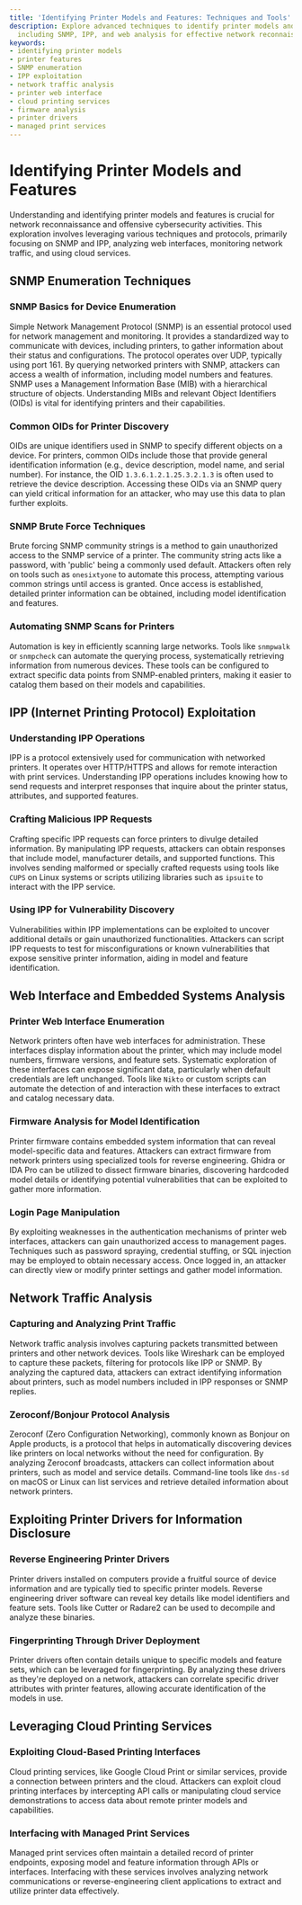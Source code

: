 ```yaml
---
title: 'Identifying Printer Models and Features: Techniques and Tools'
description: Explore advanced techniques to identify printer models and features,
  including SNMP, IPP, and web analysis for effective network reconnaissance.
keywords:
- identifying printer models
- printer features
- SNMP enumeration
- IPP exploitation
- network traffic analysis
- printer web interface
- cloud printing services
- firmware analysis
- printer drivers
- managed print services
---
```


# Identifying Printer Models and Features

Understanding and identifying printer models and features is crucial for network reconnaissance and offensive cybersecurity activities. This exploration involves leveraging various techniques and protocols, primarily focusing on SNMP and IPP, analyzing web interfaces, monitoring network traffic, and using cloud services.

## SNMP Enumeration Techniques

### SNMP Basics for Device Enumeration
Simple Network Management Protocol (SNMP) is an essential protocol used for network management and monitoring. It provides a standardized way to communicate with devices, including printers, to gather information about their status and configurations. The protocol operates over UDP, typically using port 161. By querying networked printers with SNMP, attackers can access a wealth of information, including model numbers and features. SNMP uses a Management Information Base (MIB) with a hierarchical structure of objects. Understanding MIBs and relevant Object Identifiers (OIDs) is vital for identifying printers and their capabilities.

### Common OIDs for Printer Discovery
OIDs are unique identifiers used in SNMP to specify different objects on a device. For printers, common OIDs include those that provide general identification information (e.g., device description, model name, and serial number). For instance, the OID `1.3.6.1.2.1.25.3.2.1.3` is often used to retrieve the device description. Accessing these OIDs via an SNMP query can yield critical information for an attacker, who may use this data to plan further exploits.

### SNMP Brute Force Techniques
Brute forcing SNMP community strings is a method to gain unauthorized access to the SNMP service of a printer. The community string acts like a password, with 'public' being a commonly used default. Attackers often rely on tools such as `onesixtyone` to automate this process, attempting various common strings until access is granted. Once access is established, detailed printer information can be obtained, including model identification and features.

### Automating SNMP Scans for Printers
Automation is key in efficiently scanning large networks. Tools like `snmpwalk` or `snmpcheck` can automate the querying process, systematically retrieving information from numerous devices. These tools can be configured to extract specific data points from SNMP-enabled printers, making it easier to catalog them based on their models and capabilities.

## IPP (Internet Printing Protocol) Exploitation

### Understanding IPP Operations
IPP is a protocol extensively used for communication with networked printers. It operates over HTTP/HTTPS and allows for remote interaction with print services. Understanding IPP operations includes knowing how to send requests and interpret responses that inquire about the printer status, attributes, and supported features.

### Crafting Malicious IPP Requests
Crafting specific IPP requests can force printers to divulge detailed information. By manipulating IPP requests, attackers can obtain responses that include model, manufacturer details, and supported functions. This involves sending malformed or specially crafted requests using tools like `CUPS` on Linux systems or scripts utilizing libraries such as `ipsuite` to interact with the IPP service.

### Using IPP for Vulnerability Discovery
Vulnerabilities within IPP implementations can be exploited to uncover additional details or gain unauthorized functionalities. Attackers can script IPP requests to test for misconfigurations or known vulnerabilities that expose sensitive printer information, aiding in model and feature identification.

## Web Interface and Embedded Systems Analysis

### Printer Web Interface Enumeration
Network printers often have web interfaces for administration. These interfaces display information about the printer, which may include model numbers, firmware versions, and feature sets. Systematic exploration of these interfaces can expose significant data, particularly when default credentials are left unchanged. Tools like `Nikto` or custom scripts can automate the detection of and interaction with these interfaces to extract and catalog necessary data.

### Firmware Analysis for Model Identification
Printer firmware contains embedded system information that can reveal model-specific data and features. Attackers can extract firmware from network printers using specialized tools for reverse engineering. Ghidra or IDA Pro can be utilized to dissect firmware binaries, discovering hardcoded model details or identifying potential vulnerabilities that can be exploited to gather more information.

### Login Page Manipulation
By exploiting weaknesses in the authentication mechanisms of printer web interfaces, attackers can gain unauthorized access to management pages. Techniques such as password spraying, credential stuffing, or SQL injection may be employed to obtain necessary access. Once logged in, an attacker can directly view or modify printer settings and gather model information.

## Network Traffic Analysis

### Capturing and Analyzing Print Traffic
Network traffic analysis involves capturing packets transmitted between printers and other network devices. Tools like Wireshark can be employed to capture these packets, filtering for protocols like IPP or SNMP. By analyzing the captured data, attackers can extract identifying information about printers, such as model numbers included in IPP responses or SNMP replies.

### Zeroconf/Bonjour Protocol Analysis
Zeroconf (Zero Configuration Networking), commonly known as Bonjour on Apple products, is a protocol that helps in automatically discovering devices like printers on local networks without the need for configuration. By analyzing Zeroconf broadcasts, attackers can collect information about printers, such as model and service details. Command-line tools like `dns-sd` on macOS or Linux can list services and retrieve detailed information about network printers.

## Exploiting Printer Drivers for Information Disclosure

### Reverse Engineering Printer Drivers
Printer drivers installed on computers provide a fruitful source of device information and are typically tied to specific printer models. Reverse engineering driver software can reveal key details like model identifiers and feature sets. Tools like Cutter or Radare2 can be used to decompile and analyze these binaries.

### Fingerprinting Through Driver Deployment
Printer drivers often contain details unique to specific models and feature sets, which can be leveraged for fingerprinting. By analyzing these drivers as they're deployed on a network, attackers can correlate specific driver attributes with printer features, allowing accurate identification of the models in use.

## Leveraging Cloud Printing Services

### Exploiting Cloud-Based Printing Interfaces
Cloud printing services, like Google Cloud Print or similar services, provide a connection between printers and the cloud. Attackers can exploit cloud printing interfaces by intercepting API calls or manipulating cloud service demonstrations to access data about remote printer models and capabilities.

### Interfacing with Managed Print Services
Managed print services often maintain a detailed record of printer endpoints, exposing model and feature information through APIs or interfaces. Interfacing with these services involves analyzing network communications or reverse-engineering client applications to extract and utilize printer data effectively.